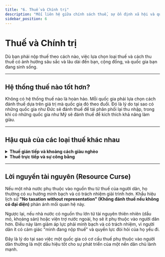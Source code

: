 ```yaml
---
title: "6. Thuế và Chính trị"
description: "Mối liên hệ giữa chính sách thuế, sự ổn định xã hội và quyền lực chính trị."
sidebar_position: 6
---
```


# Thuế và Chính trị

<div class="hero-banner">
  <p class="hero-highlight">
    Dù bạn phải nộp thuế theo cách nào, việc lựa chọn loại thuế và cách thu thuế có ảnh hưởng sâu sắc và lâu dài đến bạn, cộng đồng, và quốc gia bạn đang sinh sống.
  </p>
</div>

---

## Hệ thống thuế nào tốt hơn?

Không có hệ thống thuế nào là hoàn hảo. Mỗi quốc gia phải lựa chọn cách đánh thuế dựa trên giá trị mà quốc gia đó theo đuổi. Đó là lý do tại sao có những quốc gia như Đức sẽ đánh thuế để tái phân phối lại thu nhập, trong khi có những quốc gia như Mỹ sẽ đánh thuế để kích thích khả năng làm giàu.

---

## Hậu quả của các loại thuế khác nhau

<details>
  <summary><strong>Thuế gián tiếp và khoảng cách giàu nghèo</strong></summary>
  <div>
    <p>
      Khi một nhà nước thu nhiều thuế gián tiếp (như VAT), thuế được áp dụng với một tỷ lệ giống nhau cho tất cả mọi người. Điều này có vẻ công bằng, nhưng thực chất lại làm người có thu nhập thấp phải chịu gánh nặng lớn hơn theo tỷ lệ thu nhập.
    </p>
    <p>
      Ví dụ: Bạn A kiếm 5 triệu/tháng và bạn B kiếm 50 triệu/tháng. Cả hai cùng mua một món hàng và trả 500.000 đồng tiền VAT. Khoản thuế này chiếm 10% thu nhập của bạn A, nhưng chỉ chiếm 1% thu nhập của bạn B. Về lâu dài, điều này làm giảm khả năng tích lũy của tầng lớp lao động và mở rộng khoảng cách giàu nghèo.
    </p>
  </div>
</details>

<details>
  <summary><strong>Thuế trực tiếp và sự công bằng</strong></summary>
  <div>
    <p>
      Ngược lại, thuế trực tiếp (như thuế thu nhập cá nhân lũy tiến) giúp phân chia gánh nặng công bằng hơn: ai có nhiều đóng nhiều, ai có ít đóng ít. Điều này giúp giảm khoảng cách giàu nghèo và bảo vệ người có thu nhập thấp.
    </p>
    <p>
      Điều này không "bất công" với người giàu, bởi chính họ cũng được hưởng lợi từ một xã hội ổn định, an toàn, có hạ tầng tốt, nguồn nhân lực chất lượng và thị trường tiêu dùng rộng lớn hơn.
    </p>
  </div>
</details>

---

## Lời nguyền tài nguyên (Resource Curse)

<div class="rule-box">
  <p>
    Nếu một nhà nước phụ thuộc vào nguồn thu từ thuế của người dân, họ thường có xu hướng minh bạch và có trách nhiệm giải trình hơn. Khẩu hiệu lịch sử <strong>"No taxation without representation" (Không đánh thuế nếu không có đại diện)</strong> phản ánh mối quan hệ này.
  </p>
  <p>
    Ngược lại, nếu nhà nước có nguồn thu lớn từ tài nguyên thiên nhiên (dầu mỏ, khoáng sản) hoặc viện trợ nước ngoài, họ sẽ ít phụ thuộc vào người dân hơn. Điều này làm giảm áp lực phải minh bạch và có trách nhiệm, vì người dân ít có cảm giác "mình đang nộp thuế" và quyền lực đòi hỏi của họ yếu đi.
  </p>
  <p>
    Đây là lý do tại sao việc một quốc gia có cơ cấu thuế phụ thuộc vào người dân thường là một dấu hiệu tốt cho sự phát triển của một nền dân chủ lành mạnh.
  </p>
</div>